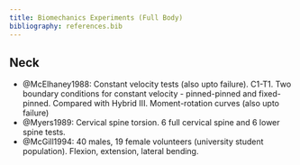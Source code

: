 ```yaml
---
title: Biomechanics Experiments (Full Body)
bibliography: references.bib
---
```


## Neck

- @McElhaney1988: Constant velocity tests (also upto failure). C1-T1. Two boundary conditions for constant velocity - pinned-pinned and fixed-pinned. Compared with Hybrid III. Moment-rotation curves (also upto failure)
- @Myers1989: Cervical spine torsion. 6 full cervical spine and 6 lower spine tests.
- @McGill1994: 40 males, 19 female volunteers (university student population). Flexion, extension, lateral bending.
